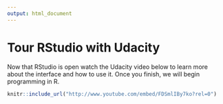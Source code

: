 ```yaml
---
output: html_document
---
```


# Tour RStudio with Udacity

Now that RStudio is open watch the Udacity video below to learn more about the interface and how to use it. Once you finish, we will begin programming in R.

```r
knitr::include_url("http://www.youtube.com/embed/FDSmlIBy7ko?rel=0")
```